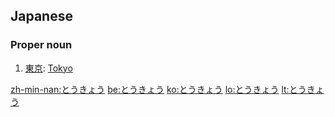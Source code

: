==Japanese==

===Proper noun===
{{ja-pos|h|proper|rom=Tōkyō}}

# [[東京]]: [[Tokyo]]

[[zh-min-nan:とうきょう]]
[[be:とうきょう]]
[[ko:とうきょう]]
[[lo:とうきょう]]
[[lt:とうきょう]]